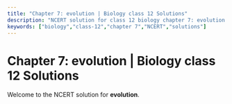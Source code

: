 ```yaml
---
title: "Chapter 7: evolution | Biology class 12 Solutions"
description: "NCERT solution for class 12 biology chapter 7: evolution."
keywords: ["biology","class-12","chapter 7","NCERT","solutions"]
---
```


# Chapter 7: evolution | Biology class 12 Solutions

Welcome to the NCERT solution for **evolution**.
